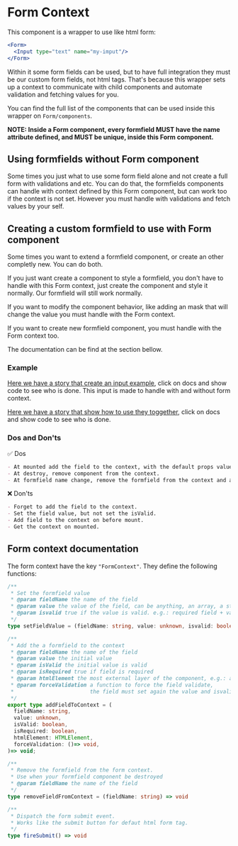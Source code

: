 
<Meta title="Components/Form/Context"/>

# Form Context

This component is a wrapper to use like html form:
```jsx
<Form>
  <Input type="text" name="my-imput"/>
</Form>
```

Within it some form fields can be used, but to have full integration they must be our custom form fields, not html tags. That's because this wrapper sets up a context to communicate with child components and automate validation and fetching values for you.

You can find the full list of the components that can be used inside this wrapper on `Form/components`.

**NOTE: Inside a Form component, every formfield MUST have the name attribute defined, and MUST be unique, inside this Form component.**

## Using formfields without Form component
Some times you just what to use some form field alone and not create a full form with validations and etc. You can do that, the formfields components can handle with context defined by this Form component, but can work too if the context is not set. However you must handle with validations and fetch values by your self.

## Creating a custom formfield to use with Form component
Some times you want to extend a formfield component, or create an other completly new. You can do both.

If you just want create a component to style a formfield, you don't have to handle with this Form context, just create the component and style it normally. Our formfield will still work normally.

If you want to modify the component behavior, like adding an mask that will change the value you must handle with the Form context.

If you want to create new formfield component, you must handle with the Form context too.

The documentation can be find at the section bellow.

### Example
[Here we have a story that create an input example](?path=/docs/components-form--input-example),
click on docs and show code to see who is done. This input is made to handle with and without form context.

[Here we have a story that show how to use they toggether](?path=/docs/components-form--usage-example),
click on docs and show code to see who is done.

### Dos and Don'ts

✅ Dos
```markdown
- At mounted add the field to the context, with the default props values.
- At destroy, remove component from the context.
- At formfield name change, remove the formfield from the context and add another with the new field name.
```

❌ Don'ts
```markdown
- Forget to add the field to the context.
- Set the field value, but not set the isValid.
- Add field to the context on before mount.
- Get the context on mounted.
```

## Form context documentation
The form context have the key `"FormContext"`. They define the following functions:

```typescript
/**
 * Set the formfield value
 * @param fieldName the name of the field
 * @param value the value of the field, can be anything, an array, a string
 * @param isvalid true if the value is valid. e.g.: required field + value="", isvalid is false
 */
type setFieldValue = (fieldName: string, value: unknown, isvalid: boolean) => void
```

```typescript
/**
 * Add the a formfield to the context
 * @param fieldName the name of the field
 * @param value the initial value
 * @param isValid the initial value is valid
 * @param isRequired true if field is required
 * @param htmlElement the most external layer of the component, e.g.: a wrapper div
 * @param forceValidation a function to force the field validate,
 *                        the field must set again the value and isvalid using 'setFieldValue'
 */
export type addFieldToContext = (
  fieldName: string,
  value: unknown,
  isValid: boolean,
  isRequired: boolean,
  htmlElement: HTMLElement,
  forceValidation: ()=> void,
)=> void;
```

```typescript
/**
 * Remove the formfield from the form context.
 * Use when your formfield component be destroyed
 * @param fieldName the name of the field
 */
type removeFieldFromContext = (fieldName: string) => void
```

```typescript
/**
 * Dispatch the form submit event.
 * Works like the submit button for defaut html form tag.
 */
type fireSubmit() => void
```
